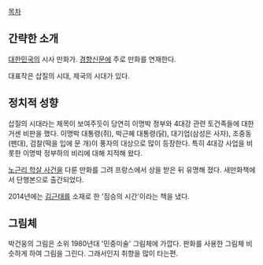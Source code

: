 [[목차]]

== 간략한 소개 ==
[[대한민국]]의 시사 만화가. [[경향신문]]에 주로 만화를 연재한다.

대표작은 삽질의 시대, 제국의 시대가 있다.

== 정치적 성향 ==
삽질의 시대라는 제목이 보여주듯이 당연히 이명박 정부와 4대강 관련 토건족들에 대한 거센 비판을 했다. 이명박 대통령(쥐), 박근혜 대통령(닭), 대기업(삼성은 사자), 조중동(펜대), 검찰(떡을 입에 문 개)이 풍자의 대상으로 많이 등장한다. 특히 4대강 사업을 비롯한 이명박 정부하의 비리에 대해 지적해 왔다. 

[[노근리 학살 사건]]을 다룬 만화를 그려 프랑스에서 상을 받은 뒤 유명해 졌다. 새만화책에서 단행본으로 출간되었다.

2014년에는 [[김근태]]를 소재로 한 '짐승의 시간'이라는 책을 냈다.

== 그림체 ==
박건웅의 그림은 소위 1980년대 '민중미술' 그림체에 가깝다. 판화를 사용한 그림체 비슷하게 하여 그림을 그린다. 그래서인지 취향을 많이 타는편. 

